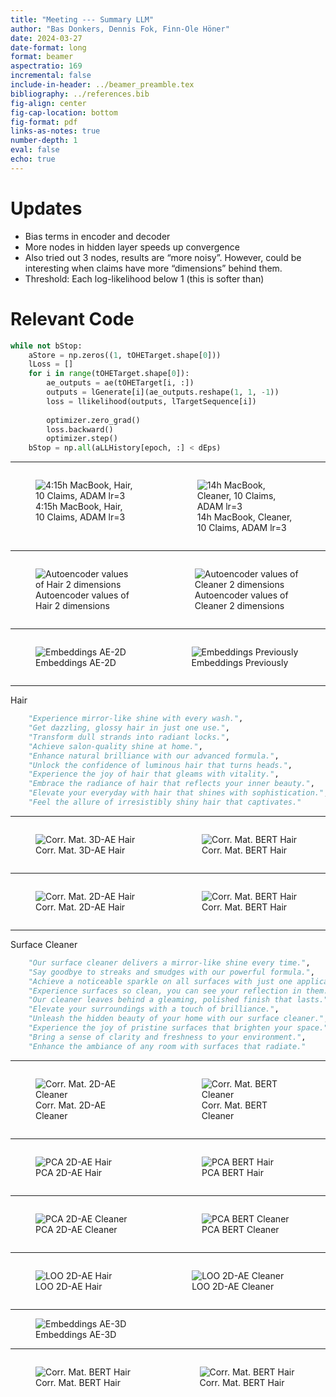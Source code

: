 ```yaml
---
title: "Meeting --- Summary LLM"
author: "Bas Donkers, Dennis Fok, Finn-Ole Höner"
date: 2024-03-27
date-format: long
format: beamer
aspectratio: 169
incremental: false
include-in-header: ../beamer_preamble.tex
bibliography: ../references.bib
fig-align: center
fig-cap-location: bottom
fig-format: pdf
links-as-notes: true
number-depth: 1
eval: false
echo: true
---
```


# Updates

- Bias terms in encoder and decoder
- More nodes in hidden layer speeds up convergence
- Also tried out 3 nodes, results are "more noisy". However, could be interesting when claims have more "dimensions" behind them.
- Threshold: Each log-likelihood below 1 (this is softer than)

# Relevant Code

```python
while not bStop:
    aStore = np.zeros((1, tOHETarget.shape[0]))
    lLoss = []
    for i in range(tOHETarget.shape[0]):
        ae_outputs = ae(tOHETarget[i, :])
        outputs = lGenerate[i](ae_outputs.reshape(1, 1, -1))
        loss = llikelihood(outputs, lTargetSequence[i])
        
        optimizer.zero_grad()
        loss.backward()
        optimizer.step()
    bStop = np.all(aLLHistory[epoch, :] < dEps)
```

---

::: {.columns}

::: {.column}

![4:15h MacBook, Hair, 10 Claims, ADAM lr=3]("./figures/ae_training_hair_2d.png")

:::

::: {.column}
![14h MacBook, Cleaner, 10 Claims, ADAM lr=3]("./figures/training_cleaner_2d.png")

:::

:::

---

::: {.columns}

::: {.column}

![Autoencoder values of Hair 2 dimensions]("./figures/ae_2d_hair.png")

:::

::: {.column}

![Autoencoder values of Cleaner 2 dimensions]("./figures/ae_sc.png")

:::

:::


---

::: {.columns}

::: {.column}

![Embeddings AE-2D]("./figures/ae_structure_hair_2d.png")

:::

::: {.column}

![Embeddings Previously]("./figures/structure_embeddings_before.png")

:::

:::

---

Hair
```python
    "Experience mirror-like shine with every wash.",
    "Get dazzling, glossy hair in just one use.",
    "Transform dull strands into radiant locks.",
    "Achieve salon-quality shine at home.",
    "Enhance natural brilliance with our advanced formula.",
    "Unlock the confidence of luminous hair that turns heads.",
    "Experience the joy of hair that gleams with vitality.",
    "Embrace the radiance of hair that reflects your inner beauty.",
    "Elevate your everyday with hair that shines with sophistication.",
    "Feel the allure of irresistibly shiny hair that captivates."
```

---


::: {.columns}

::: {.column}

![Corr. Mat. 3D-AE Hair]("./figures/ae_3d_corr.png")

:::

::: {.column}

![Corr. Mat. BERT Hair]("./figures/bert_corr_hair.png")

:::

:::

---

::: {.columns}

::: {.column}

![Corr. Mat. 2D-AE Hair]("./figures/ae_corr_hair_2d.png")

:::

::: {.column}

![Corr. Mat. BERT Hair]("./figures/bert_corr_hair.png")

:::

:::

---

Surface Cleaner
```python
    "Our surface cleaner delivers a mirror-like shine every time.",
    "Say goodbye to streaks and smudges with our powerful formula.",
    "Achieve a noticeable sparkle on all surfaces with just one application.",
    "Experience surfaces so clean, you can see your reflection in them.",
    "Our cleaner leaves behind a gleaming, polished finish that lasts.",
    "Elevate your surroundings with a touch of brilliance.",
    "Unleash the hidden beauty of your home with our surface cleaner.",
    "Experience the joy of pristine surfaces that brighten your space.",
    "Bring a sense of clarity and freshness to your environment.",
    "Enhance the ambiance of any room with surfaces that radiate."
```

---

::: {.columns}

::: {.column}

![Corr. Mat. 2D-AE Cleaner]("./figures/ae_sc_corr.png")

:::

::: {.column}

![Corr. Mat. BERT Cleaner]("./figures/bert_sc_corr.png")

:::

:::

---

::: {.columns}

::: {.column}

![PCA 2D-AE Hair]("./figures/ae_pca_hair_2d.png")

:::

::: {.column}

![PCA BERT Hair]("./figures/bert_pca_hair.png")

:::

:::

---

::: {.columns}

::: {.column}

![PCA 2D-AE Cleaner]("./figures/ae_sc_pca.png")

:::

::: {.column}

![PCA BERT Cleaner]("./figures/bert_sc_pca.png")

:::

:::


---


::: {.columns}

::: {.column}

![LOO 2D-AE Hair]("./figures/ae_loo_hair_2d.png")

:::

::: {.column}

![LOO 2D-AE Cleaner]("./figures/ae_sc_loo.png")

:::

:::

---

![Embeddings AE-3D]("./figures/ae_structure_both.png")

---


::: {.columns}

::: {.column}

![Corr. Mat. BERT Hair]("./figures/ae_both_3d_corr.png")

:::

::: {.column}

![Corr. Mat. BERT Hair]("./figures/bert_corr_both.png")

:::

:::
